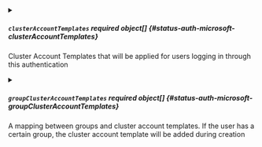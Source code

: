 

<PartialClientId />


<PartialClientSecret />


<PartialRedirectURI />


<PartialTenant />


<PartialGroups />


<PartialOnlySecurityGroups />


<PartialUseGroupsAsWhitelist />



<details className="config-field" data-expandable="true">
<summary>

##### `clusterAccountTemplates` <span className="config-field-required" data-required="false">required</span> <span className="config-field-type">object[]</span> <span className="config-field-default"></span> <span className="config-field-enum"></span> {#status-auth-microsoft-clusterAccountTemplates}

Cluster Account Templates that will be applied for users logging in through this authentication

</summary>

<PartialClusterAccountTemplatesreference />


</details>



<details className="config-field" data-expandable="true">
<summary>

##### `groupClusterAccountTemplates` <span className="config-field-required" data-required="false">required</span> <span className="config-field-type">object[]</span> <span className="config-field-default"></span> <span className="config-field-enum"></span> {#status-auth-microsoft-groupClusterAccountTemplates}

A mapping between groups and cluster account templates. If the user has a certain group, the cluster
account template will be added during creation

</summary>

<PartialGroupClusterAccountTemplatesreference />


</details>
